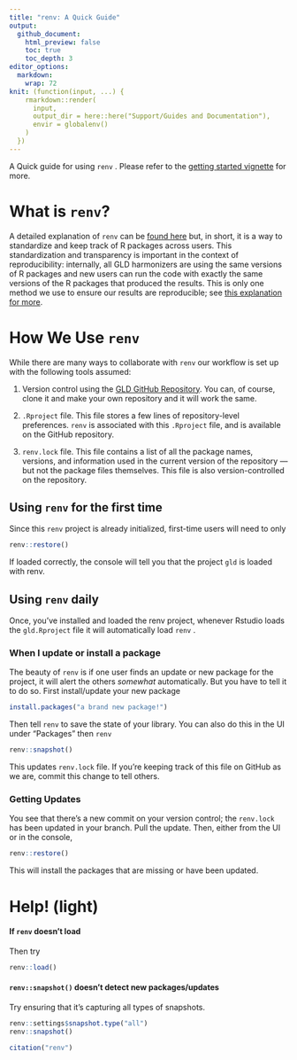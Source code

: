 ```yaml
---
title: "renv: A Quick Guide"
output: 
  github_document:
    html_preview: false
    toc: true
    toc_depth: 3
editor_options: 
  markdown: 
    wrap: 72
knit: (function(input, ...) {
    rmarkdown::render(
      input,
      output_dir = here::here("Support/Guides and Documentation"),
      envir = globalenv()
    )
  })
---
```


A Quick guide for using `renv` . Please refer to the [getting started
vignette](https://rstudio.github.io/renv/articles/renv.html) for more.

# What is `renv`?

A detailed explanation of `renv` can be [found
here](https://rstudio.github.io/renv/articles/renv.html) but, in short,
it is a way to standardize and keep track of R packages across users.
This standardization and transparency is important in the context of
reproducibility: internally, all GLD harmonizers are using the same
versions of R packages and new users can run the code with exactly the
same versions of the R packages that produced the results. This is only
one method we use to ensure our results are reproducible; see [this
explanation for
more](https://rstudio.github.io/renv/articles/renv.html#reproducibility-1).

# How We Use `renv`

While there are many ways to collaborate with `renv` our workflow is set
up with the following tools assumed:

1.  Version control using the [GLD GitHub
    Repository](https://github.com/worldbank/gld). You can, of course,
    clone it and make your own repository and it will work the same.

2.  `.Rproject` file. This file stores a few lines of repository-level
    preferences. `renv` is associated with this `.Rproject` file, and is
    available on the GitHub repository.

3.  `renv.lock` file. This file contains a list of all the package
    names, versions, and information used in the current version of the
    repository — but not the package files themselves. This file is also
    version-controlled on the repository.

## Using `renv` for the first time

Since this `renv` project is already initialized, first-time users will
need to only

```r
renv::restore()
```

If loaded correctly, the console will tell you that the project `gld` is
loaded with renv.

## Using `renv` daily

Once, you've installed and loaded the renv project, whenever Rstudio
loads the `gld.Rproject` file it will automatically load `renv` .

### When I update or install a package

The beauty of `renv` is if one user finds an update or new package for
the project, it will alert the others *somewhat* automatically. But you
have to tell it to do so. First install/update your new package

```r
install.packages("a brand new package!")
```

Then tell `renv` to save the state of your library. You can also do this
in the UI under "Packages" then `renv`

```r
renv::snapshot()
```

This updates `renv.lock` file. If you're keeping track of this file on
GitHub as we are, commit this change to tell others.

### Getting Updates 

You see that there's a new commit on your version control; the
`renv.lock` has been updated in your branch. Pull the update. Then,
either from the UI or in the console,

```r
renv::restore()
```

This will install the packages that are missing or have been updated.

# Help! (light)

#### If `renv` doesn't load

Then try

```r
renv::load()
```

#### `renv::snapshot()` doesn't detect new packages/updates

Try ensuring that it's capturing all types of snapshots.

```r
renv::settings$snapshot.type("all")
renv::snapshot()
```

```r
citation("renv")
```
